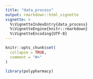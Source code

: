 ```yaml
---
title: "data_process"
output: rmarkdown::html_vignette
vignette: >
  %\VignetteIndexEntry{data_process}
  %\VignetteEngine{knitr::rmarkdown}
  %\VignetteEncoding{UTF-8}
---
```


```r
knitr::opts_chunk$set(
  collapse = TRUE,
  comment = "#>"
)
```

```r
library(polypharmacy)
```
